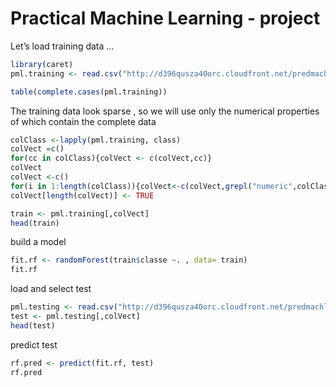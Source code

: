 Practical Machine Learning - project
========================================================

Let's load training data ...
```r
library(caret)
pml.training <- read.csv("http://d396qusza40orc.cloudfront.net/predmachlearn/pml-training.csv")

table(complete.cases(pml.training))
```
The training data look sparse , so we will use only the numerical properties of which contain the complete data

```r
colClass <-lapply(pml.training, class)
colVect =c()
for(cc in colClass){colVect <- c(colVect,cc)}
colVect
colVect <-c()
for(i in 1:length(colClass)){colVect<-c(colVect,grepl("numeric",colClass[i])&&(!anyNA(pml.training[,i])))}
colVect[length(colVect)] <- TRUE

train <- pml.training[,colVect]
head(train)
```
build a model 
```r
fit.rf <- randomForest(train$classe ~. , data= train)
fit.rf
```
load and select test
```r
pml.testing <- read.csv("http://d396qusza40orc.cloudfront.net/predmachlearn/pml-testing.csv")
test <- pml.testing[,colVect]
head(test)
```
predict test
```r
rf.pred <- predict(fit.rf, test)
rf.pred

```






